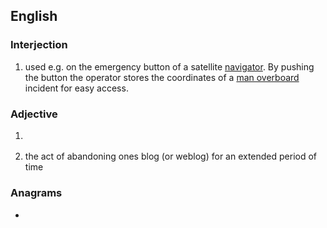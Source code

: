 {{also|mob|Mob|-mob}}
==English==

===Interjection===
{{en-interj}}

# {{lb|en|nautical}} {{initialism of|en|[[man overboard]]|dot=,}} used e.g. on the emergency button of a satellite [[navigator]]. By pushing the button the operator stores the coordinates of a [[man overboard]] incident for easy access.

===Adjective===
{{en-adj|-}}

# {{lb|en|dentistry}} {{initialism of|en|[[mesio]] [[occlusal]] [[buccal]]}}
# {{init of|en|[[missing]] on [[blog]]|dot=,}} the act of abandoning ones blog (or weblog) for an extended period of time

===Anagrams===
* {{anagrams|en|a=bmo|BMO|BOM|BoM|MBO|OMB}}